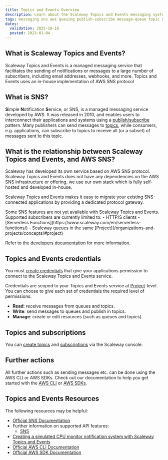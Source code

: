 ```yaml
---
title: Topics and Events Overview
description: Learn about the Scaleway Topics and Events messaging system
tags: messaging sns aws queuing publish-subscribe message-queue topic notification simple notification service
dates:
  validation: 2025-10-16
  posted: 2023-01-04
---
```


## What is Scaleway Topics and Events?

Scaleway Topics and Events is a managed messaging service that facilitates the sending of notifications or messages to a large number of subscribers, including email addresses, webhooks, and more. Topics and Events uses an in-house implementation of AWS SNS protocol

## What is SNS?

**S**imple **N**otification **S**ervice, or SNS, is a managed messaging service developed by AWS. It was released in 2010, and enables users to interconnect their applications and systems using a [publish/subscribe](/topics-and-events/concepts#publishsubscribe) pattern. Many publishers can send messages to [topics](/topics-and-events/concepts#topic), while consumers, e.g. applications, can subscribe to topics to receive all (or a subset) of messages sent to this topic. 

## What is the relationship between Scaleway Topics and Events, and AWS SNS?

Scaleway has developed its own service based on AWS SNS protocol. Scaleway Topics and Events does not have any dependencies on the AWS SNS infrastructure or offering, we use our own stack which is fully self-hosted and developed in-house.

Scaleway Topics and Events makes it easy to migrate your existing SNS-connected applications by providing a dedicated protocol gateway.

<Message type="note">
  Some SNS features are not yet available with Scaleway Topics and Events. Supported subscribers are currently limited to:
    - HTTP/S clients
    - [Serverless Functions](https://www.scaleway.com/en/serverless-functions/)
    - Scaleway queues in the same [Project](/organizations-and-projects/concepts/#project)

  Refer to the [developers documentation](https://www.scaleway.com/en/developers/api/topics-and-events/sns-api/) for more information.
</Message>

## Topics and Events credentials

You must [create credentials](/topics-and-events/how-to/create-credentials/) that give your applications permission to connect to the Scaleway Topics and Events service.

Credentials are scoped to your Topics and Events service at [Project](/organizations-and-projects/concepts/#project)-level. You can choose to give each set of credentials the required level of permissions:

  - **Read**: receive messages from queues and topics.
  - **Write**: send messages to queues and publish in topics.
  - **Manage**: create or edit resources (such as queues and topics).

## Topics and subscriptions

You can [create topics](/topics-and-events/how-to/create-manage-topics/) and [subscriptions](/topics-and-events/how-to/create-manage-subscriptions/) via the Scaleway console.

## Further actions

All further actions such as sending messages etc. can be done using the AWS CLI or AWS SDKs. Check out our documentation to help you get started with the [AWS CLI](/topics-and-events/api-cli/connect-aws-cli/) or [AWS SDKs](/topics-and-events/api-cli/python-node-topics-events/).

## Topics and Events Resources

The following resources may be helpful:

  - [Official SNS Documentation](https://docs.aws.amazon.com/sns/latest/dg/welcome.html)
  - Further information on supported API features:
    - [SNS](/topics-and-events/reference-content/topics-and-events-support/)
  - [Creating a simulated CPU monitor notification system with Scaleway Topics and Events](/tutorials/sns-instances-notification-system/)
  - [Official AWS CLI Documentation](https://aws.amazon.com/cli/)
  - [Official AWS SDK Documentation](https://aws.amazon.com/developer/tools/)